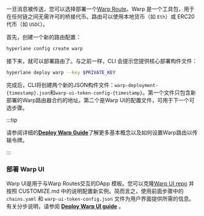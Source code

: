 一旦消息被传送，您可以选择部署一个[Warp Route](/docs/reference/applications/warp-routes)。Warp 是一个工具包，用于在任何链之间无需许可的桥接代币。路由可以使用本地货币（如 `Eth`）或 ERC20 代币（如 `USDC`）。

首先，创建一个新的路由配置：

```bash
hyperlane config create warp
```

接下来，就可以部署路由了。与之前一样，CLI 会提示您提供核心部署构件文件：

```bash
hyperlane deploy warp --key $PRIVATE_KEY
```

完成后，CLI将创建两个新的JSON构件文件：`warp-deployment-{timestamp}.json`和`warp-ui-token-config-{timestamp}`。第一个文件只包含新部署的Warp路由器合约的地址。第二个是Warp UI的配置文件，可用于下一个可选步骤。

:::tip

请参阅详细的[**Deploy Warp Guide**](/docs/guides/deploy-warp-route)了解更多基本概念以及如何设置Warp路由以传输令牌。

:::

### 部署 Warp UI

Warp UI是用于与Warp Routes交互的DApp 模板。您可以克隆[Warp UI repo](https://github.com/hyperlane-xyz/hyperlane-warp-ui-template) 并按照 CUSTOMIZE.md 中的说明配置新实例。简而言之，使用前面步骤中的 `chains.yaml` 和 `warp-ui-token-config.json` 文件为用户界面提供所需的信息。有关分步说明，请参阅 [**Deploy Warp UI guide**](/docs/guides/deploy-warp-route-UI) 。
